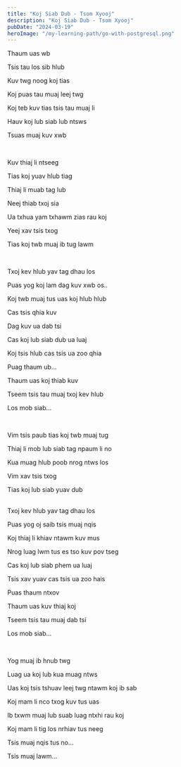```yaml
---
title: "Koj Siab Dub - Tsom Xyooj"
description: "Koj Siab Dub - Tsom Xyooj"
pubDate: "2024-03-19"
heroImage: "/my-learning-path/go-with-postgresql.png"
---
```


Thaum uas wb

Tsis tau los sib hlub

Kuv twg noog koj tias

Koj puas tau muaj leej twg

Koj teb kuv tias tsis tau muaj li

Hauv koj lub siab lub ntsws

Tsuas muaj kuv xwb

<br />

Kuv thiaj li ntseeg

Tias koj yuav hlub tiag

Thiaj li muab tag lub

Neej thiab txoj sia

Ua txhua yam txhawm zias rau koj

Yeej xav tsis txog

Tias koj twb muaj ib tug lawm

<br />

Txoj kev hlub yav tag dhau los

Puas yog koj lam dag kuv xwb os..

Koj twb muaj tus uas koj hlub hlub

Cas tsis qhia kuv

Dag kuv ua dab tsi

Cas koj lub siab dub ua luaj

Koj tsis hlub cas tsis ua zoo qhia

Puag thaum ub...

Thaum uas koj thiab kuv

Tseem tsis tau muaj txoj kev hlub

Los mob siab...

<br />

Vim tsis paub tias koj twb muaj tug

Thiaj li mob lub siab tag npaum li no

Kua muag hlub poob nrog ntws los

Vim xav tsis txog

Tias koj lub siab yuav dub

<br />
Txoj kev hlub yav tag dhau los

Puas yog oj saib tsis muaj nqis

Koj thiaj li khiav ntawm kuv mus

Nrog luag lwm tus es tso kuv pov tseg

Cas koj lub siab phem ua luaj

Tsis xav yuav cas tsis ua zoo hais

Puas thaum ntxov

Thaum uas kuv thiaj koj

Tseem tsis tau muaj dab tsi

Los mob siab...

<br />

Yog muaj ib hnub twg

Luag ua koj lub kua muag ntws

Uas koj tsis tshuav leej twg ntawm koj ib sab

Koj mam li nco txog kuv tus uas

Ib txwm muaj lub suab luag ntxhi rau koj

Koj mam li tig los nrhiav tus neeg

Tsis muaj nqis tus no...

Tsis muaj lawm...
